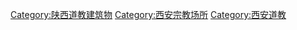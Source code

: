 [[Category:陕西道教建筑物|Category:陕西道教建筑物]]
[[Category:西安宗教场所|Category:西安宗教场所]]
[[Category:西安道教|Category:西安道教]]